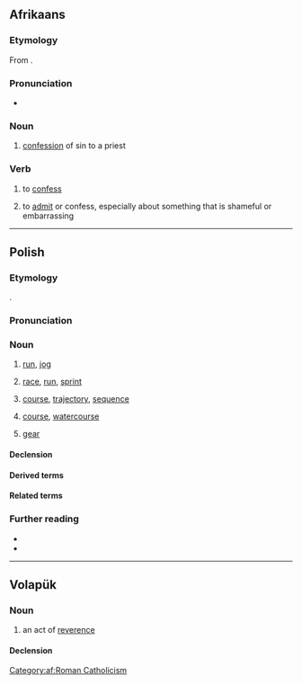 ==Afrikaans==

===Etymology===
From {{inh|af|nl|biecht}}.

===Pronunciation===
* {{IPA|af|/ˈbiχ/}}

===Noun===
{{af-noun|biegte}}

# {{lb|af|religion}} [[confession]] of sin to a priest

===Verb===
{{af-verb}}

# {{lb|af|religion}} to [[confess]]
# to [[admit]] or confess, especially about something that is shameful or embarrassing

[[Category:af:Roman Catholicism]]

----

==Polish==
{{wp|lang=pl}}

===Etymology===
{{inh+|pl|sla-pro|*běgъ}}.

===Pronunciation===
{{pl-p|a=pl-bieg.ogg}}

===Noun===
{{pl-noun|m-in}}

# [[run]], [[jog]]
#: {{coi|pl|'''bieg''' po zdrowie|a '''run''' for health}}
#: {{coi|pl|długi '''bieg'''|a long '''run'''}}
#: {{coi|pl|forsowny'''bieg'''|a strenuous '''run'''}}
#: {{coi|pl|krótki '''bieg'''|a short '''run'''}}
#: {{coi|pl|męczący '''bieg'''|a tiring '''run'''}}
#: {{coi|pl|szaleńczy '''bieg'''|a crazy/mad '''run'''}}
#: {{coi|pl|szybki '''bieg'''|a fast '''run'''}}
#: {{coi|pl|zmęczony '''biegiem'''|tired after a '''run'''}}
#: {{coi|pl|spocony od '''biegu'''|sweaty after a '''run'''}}
#: {{coi|pl|zdyszany od '''biegu'''|out of breath after a '''run'''}}
#: {{coi|pl|zmęczyć się '''biegiem'''|to tire oneself '''running'''}}
# {{lb|pl|athletics|sports}} [[race]], [[run]], [[sprint]] {{gl|competition}}
#: {{coi|pl|'''bieg''' długodystansowy|a long-distance '''run'''}}
#: {{coi|pl|'''bieg''' krótki|a short '''sprint'''}}
#: {{coi|pl|'''bieg''' eliminacyjny|preliminary '''run'''}}
#: {{coi|pl|'''bieg''' maratoński|a marathon '''run'''}}
#: {{coi|pl|'''bieg''' sprinterski|a '''sprint'''}}
#: {{coi|pl|'''bieg''' narciarski|a ski '''run'''}}
#: {{coi|pl|'''bieg''' przełajowy|a cross-country '''run'''}}
#: {{coi|pl|'''bieg''' zjazdowy|a downhill '''run'''}}
#: {{coi|pl|'''bieg''' uliczny|a downhill '''run'''}}
#: {{coi|pl|'''bieg''' na sto metrów|a hundred-meter '''run'''}}
#: {{coi|pl|'''bieg''' na orientację|'''orienteering'''}}
#: {{coi|pl|'''bieg''' przez płotki|a hurdle '''race'''}}
#: {{coi|pl|'''bieg''' z przeszkodami|obstacle '''race'''}}
#: {{coi|pl|wygrać '''bieg'''|to win a '''race'''}}
# [[course]], [[trajectory]], [[sequence]]
#: {{coi|pl|z '''biegiem''' czasu|over time/over the '''course''' of time}}
#: {{coi|pl|'''bieg''' planet|the '''trajectory''' of planets}}
#: {{coi|pl|'''bieg''' pociągu|a train’s '''course'''}}
#: {{coi|pl|przyspieszyć  '''bieg'''|to '''expedite'''}}
#: {{coi|pl|zwolnić '''bieg'''|to '''slow''' things '''down'''}}
#: {{coi|pl|dalszy '''bieg''' czegoś|a further '''course'''}}
#: {{coi|pl|dotychczasowy '''bieg''' czegoś|the hitherto '''course''' of something/the '''course''' thus far}}
#: {{coi|pl|normalny '''bieg''' czegoś|the normal '''flow''' of something}}
#: {{coi|pl|'''bieg''' dziejów/historii|the '''course''' of history}}
#: {{coi|pl|'''bieg''' spraw|the '''order''' of things}}
#: {{coi|pl|'''bieg''' wydarzeń/wypadków/zdarzeń|the '''course''' of events}}
#: {{coi|pl|'''bieg''' życia|the '''course''' of life}}
#: {{coi|pl|'''bieg''' myśli|a '''train''' of thought}}
#: {{coi|pl|'''bieg''' czasu|the '''course''' of time}}
#: {{coi|pl|odwrócić '''bieg''' czegoś|to turn the '''tide''' of something}}
#: {{coi|pl|zmienić '''bieg''' czegoś|to change the '''course''' of something}}
#: {{coi|pl|wpłynąć na '''bieg''' czegoś|to affect the '''course''' of something}}
# [[course]], [[watercourse]]
#: {{coi|pl|'''bieg''' rzeki|a river’s '''watercourse'''}}
#: {{coi|pl|'''bieg''' strumienia|a stream’s '''watercourse'''}}
#: {{coi|pl|iść/płynąć z '''biegiem''' czegoś|to go with the (physical) '''flow''' of something/to go downstream}}
# [[gear]] {{gl|a configuration of the transmission of an motor car}}
#: {{coi|pl|pierwszy '''bieg'''|first '''gear'''}}
#: {{coi|pl|wsteczny  '''bieg'''|reverse '''gear'''}}
#: {{coi|pl|bezpośredni '''bieg'''|fast '''gear'''}}
#: {{coi|pl|jałowy '''bieg'''|'''idle'''}}
#: {{coi|pl|zredukować '''bieg'''|to shift down a '''gear'''/to downshift}}
#: {{coi|pl|włączyć  '''bieg'''|to shift into a '''gear'''}}
#: {{coi|pl|wrzucić  '''bieg'''|to put into '''drive'''}}
#: {{coi|pl|zmienić '''bieg'''|to shift '''gears'''}}
#: {{coi|pl|ruszyć/ruszać na (pierwszym/wstecznym) '''bieg'''|to put into (first/reverse) '''gear'''}}

====Declension====
{{pl-decl-noun-m-in}}

====Derived terms====
{{col3|pl|title=adjective/adverb|na jałowym biegu}}
{{col3|pl|title=adverbs|biegiem|w biegu}}
{{col3|pl|title=nouns|bieg rozstawny|skrzynia biegów}}
{{col3|pl|title=verbs|[[nadawać bieg]] {{g|impf}}, [[nadać bieg]] {{g|pf}}}}

====Related terms====
{{col3|pl|title=adjectives|biegnikowy|biegły|biegowy|biegunowo}}
{{col3|pl|title=adverbs|biegle|biegowo|biegunowy}}
{{col3|pl|title=nouns|biegacz|biegaczka|bieganina|biegnik|biegłość|biegówka|biegun|biegunka|biegunowość|biegus}}
{{col3|pl|title=verbs|[[biec]] {{g|impf}}, [[pobiec]] {{g|pf}}|[[biegać]] {{g|impf}}}}

===Further reading===
* {{R:pl:WSJP}}
* {{R:pl:PWN}}

{{C|pl|Automotive|Exercise}}

----

==Volapük==

===Noun===
{{vo-noun}}

# an act of [[reverence]]

====Declension====
{{vo-decl-noun}}